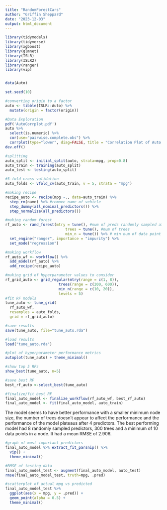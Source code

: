 ```yaml
---
title: "RandomForestCars"
author: "Griffin Sheppard"
date: "2023-12-03"
output: html_document
---
```


```r
library(tidymodels)
library(tidyverse)
library(xgboost)
library(glmnet)
library(ISLR)
library(ISLR2)
library(ranger)
library(vip)


data(Auto)

set.seed(10)
```

```r
#converting origin to a factor
auto <- tibble(ISLR::Auto) %>% 
  mutate(origin = factor(origin))

#Data Exploration
pdf('AutoCorrplot.pdf')
auto %>% 
  select(is.numeric) %>% 
  cor(use="pairwise.complete.obs") %>% 
  corrplot(type="lower", diag=FALSE, title = "Correlation Plot of Auto Predictors", mar=c(0,0,1,0))
dev.off()
```

```r
#splitting
auto_split <- initial_split(auto, strata=mpg, prop=0.8)
auto_train <- training(auto_split)
auto_test <- testing(auto_split)

#5-fold cross validation
auto_folds <- vfold_cv(auto_train, v = 5, strata = "mpg")
```


```r
#making recipe
recipe_auto <- recipe(mpg ~., data=auto_train) %>% 
  step_rm(name) %>% #remove name of vehicle
  step_dummy(all_nominal_predictors()) %>% 
  step_normalize(all_predictors())

#making random forest
rf_auto <- rand_forest(mtry = tune(), #num of preds randomly sampled at each split
                           trees = tune(), #num of trees
                           min_n = tune()) %>% # min num of data point in a node
  set_engine("ranger", importance = "impurity") %>% 
  set_mode("regression")

#making workflow
rf_auto_wf <- workflow() %>% 
  add_model(rf_auto) %>% 
  add_recipe(recipe_auto)
```


```r
#making grid of hyperparameter values to consider
rf_grid_auto <- grid_regular(mtry(range = c(1, 8)), 
                        trees(range = c(200, 600)),
                        min_n(range = c(10, 20)),
                        levels = 5)
#fit RF models
tune_auto <- tune_grid(
  rf_auto_wf, 
  resamples = auto_folds, 
  grid = rf_grid_auto)

#save results
save(tune_auto, file="tune_auto.rda")
```


```r
#load results
load("tune_auto.rda")

#plot of hyperparameter performance metrics
autoplot(tune_auto) + theme_minimal()

#show top 5 RFs
show_best(tune_auto, n=5)

#save best RF
best_rf_auto <-select_best(tune_auto)

#finalize/fit best RF
final_auto_model <- finalize_workflow(rf_auto_wf, best_rf_auto)
final_auto_model <- fit(final_auto_model, auto_train)
```
The model seems to have better performance with a smaller minimum node size, the number of trees doesn't appear to affect the performance and the performance of the model plateaus after 4 predictors. The best performing model had 8 randomly sampled predictors, 300 trees and a minimum of 10 data points in a node. It had a mean RMSE of 2.906.


```r
#graph of most important predictors
final_auto_model %>% extract_fit_parsnip() %>% 
  vip() +
  theme_minimal()

#RMSE of testing data
final_auto_model_test <- augment(final_auto_model, auto_test)
rmse(final_auto_model_test, truth=mpg, .pred)

#scatterplot of actual mpg vs predicted
final_auto_model_test %>% 
  ggplot(aes(x = mpg, y = .pred)) +
  geom_point(alpha = 0.5) +
  theme_minimal()
```